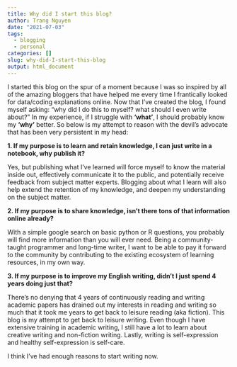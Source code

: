 ```yaml
---
title: Why did I start this blog?
author: Trang Nguyen
date: "2021-07-03"
tags:
  - blogging
  - personal
categories: []
slug: why-did-I-start-this-blog
output: html_document
---
```



  I started this blog on the spur of a moment because I was so inspired by all of the amazing bloggers that have helped me every time I frantically looked for data/coding explanations online. Now that I've created the blog, I found myself asking: "why did I do this to myself? what should I even write about?" In my experience, if I struggle with **'what'**, I should probably know my **'why'** better. So below is my attempt to reason with the devil's advocate that has been very persistent in my head:



**1. If my purpose is to learn and retain knowledge, I can just write in a notebook, why publish it?**

Yes, but publishing what I've learned will force myself to know the material inside out, effectively communicate it to the public, and potentially receive feedback from subject matter experts. Blogging about what I learn will also help extend the retention of my knowledge, and deepen my understanding on the subject matter.



**2. If my purpose is to share knowledge, isn't there tons of that information online already?**

With a simple google search on basic python or R questions, you probably will find more information than you will ever need. Being a community-taught programmer and long-time writer, I want to be able to pay it forward to the community by contributing to the existing ecosystem of learning resources, in my own way. 



**3. If my purpose is to improve my English writing, didn't I just spend 4 years doing just that?**

There’s no denying that 4 years of continuously reading and writing academic papers has drained out my interests in reading and writing so much that it took me years to get back to leisure reading (aka fiction). This blog is my attempt to get back to leisure writing. Even though I have extensive training in academic writing, I still have a lot to learn about creative writing and non-fiction writing. Lastly, writing is self-expression and healthy self-expression is self-care.

I think I’ve had enough reasons to start writing now. 
